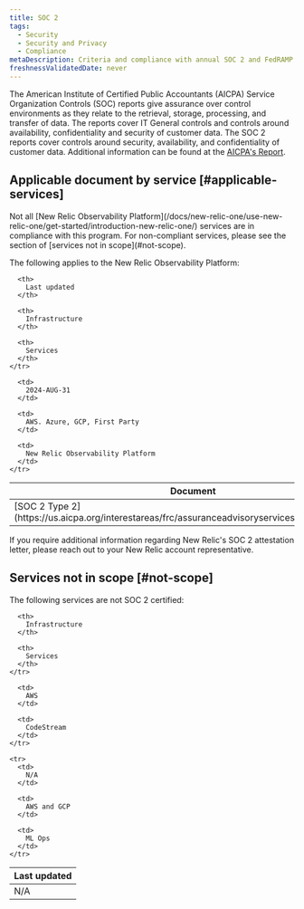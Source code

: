 ```yaml
---
title: SOC 2  
tags:
  - Security
  - Security and Privacy
  - Compliance
metaDescription: Criteria and compliance with annual SOC 2 and FedRAMP audits by New Relic services.
freshnessValidatedDate: never
---
```


The American Institute of Certified Public Accountants (AICPA) Service Organization Controls (SOC) reports give assurance over control environments as they relate to the retrieval, storage, processing, and transfer of data. The reports cover IT General controls and controls around availability, confidentiality and security of customer data. The SOC 2 reports cover controls around security, availability, and confidentiality of customer data. Additional information can be found at the [AICPA's Report](https://www.aicpa.org/interestareas/frc/assuranceadvisoryservices/aicpasoc2report.html).

## Applicable document by service [#applicable-services]

<Callout variant="caution">
  Not all [New Relic Observability Platform](/docs/new-relic-one/use-new-relic-one/get-started/introduction-new-relic-one/) services are in compliance with this program. For non-compliant services, please see the section of [services not in scope](#not-scope).
</Callout>

The following applies to the New Relic Observability Platform:

<table>
  <thead>
    <tr>
      <th style={{ width: "200px" }}>
        Document
      </th>

      <th>
        Last updated
      </th>

      <th>
        Infrastructure
      </th>

      <th>
        Services
      </th>
    </tr>
  </thead>

  <tbody>
    <tr>
      <td>
        [SOC 2 Type 2](https://us.aicpa.org/interestareas/frc/assuranceadvisoryservices/aicpasoc2report)
      </td>

      <td>
        2024-AUG-31
      </td>

      <td>
        AWS. Azure, GCP, First Party
      </td>

      <td>
        New Relic Observability Platform
      </td>
    </tr> 
  </tbody>
</table>

<Callout variant="important">
  If you require additional information regarding New Relic's SOC 2 attestation letter, please reach out to your New Relic account representative.
</Callout>

## Services not in scope [#not-scope]

The following services are not SOC 2 certified:

<table>
  <thead>
    <tr>
      <th style={{ width: "200px" }}>
        Last updated
      </th>

      <th>
        Infrastructure
      </th>

      <th>
        Services
      </th>
    </tr>
  </thead>

  <tbody>
    <tr>
      <td>
        N/A
      </td>

      <td>
        AWS
      </td>

      <td>
        CodeStream
      </td>
    </tr>

    <tr>
      <td>
        N/A
      </td>

      <td>
        AWS and GCP
      </td>

      <td>
        ML Ops
      </td>
    </tr>
  </tbody>
</table>
